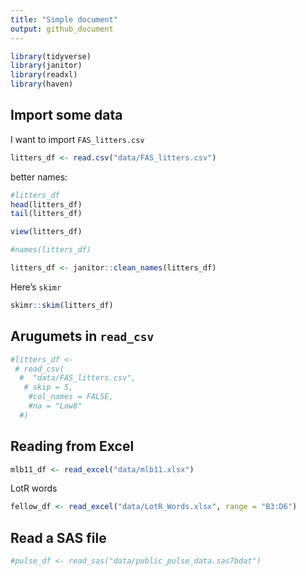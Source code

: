 ```yaml
---
title: "Simple document"
output: github_document
---
```


```r
library(tidyverse)
library(janitor)
library(readxl)
library(haven)
```

## Import some data

I want to import `FAS_litters.csv`

```r
litters_df <- read.csv("data/FAS_litters.csv")
```

better names:

```r
#litters_df
head(litters_df)
tail(litters_df)

view(litters_df)

#names(litters_df)

litters_df <- janitor::clean_names(litters_df)
```

Here's `skimr`

```r
skimr::skim(litters_df)
```

## Arugumets in `read_csv`

```r
#litters_df <-
 # read_csv(
  #  "data/FAS_litters.csv",
   # skip = 5,
    #col_names = FALSE,
    #na = "Low8"
  #)
```



## Reading from Excel
```r
mlb11_df <- read_excel("data/mlb11.xlsx")
```

LotR words

```r
fellow_df <- read_excel("data/LotR_Words.xlsx", range = "B3:D6")
```

## Read a SAS file

```r
#pulse_df <- read_sas("data/public_pulse_data.sas7bdat")
```

